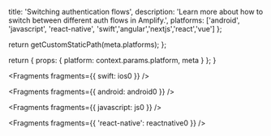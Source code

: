 
  title: 'Switching authentication flows',
  description:
    'Learn more about how to switch between different auth flows in Amplify.',
  platforms: ['android', 'javascript', 'react-native', 'swift','angular','nextjs','react','vue'] 
};

  return getCustomStaticPath(meta.platforms);
};

  return {
    props: {
      platform: context.params.platform,
      meta
    }
  };
}


<Fragments fragments={{ swift: ios0 }} />


<Fragments fragments={{ android: android0 }} />


<Fragments fragments={{ javascript: js0 }} />


<Fragments fragments={{ 'react-native': reactnative0 }} />
